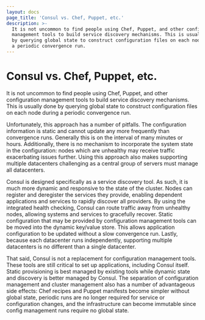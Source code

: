 ```yaml
---
layout: docs
page_title: 'Consul vs. Chef, Puppet, etc.'
description: >-
  It is not uncommon to find people using Chef, Puppet, and other configuration
  management tools to build service discovery mechanisms. This is usually done
  by querying global state to construct configuration files on each node during
  a periodic convergence run.
---
```


# Consul vs. Chef, Puppet, etc.

It is not uncommon to find people using Chef, Puppet, and other configuration
management tools to build service discovery mechanisms. This is usually
done by querying global state to construct configuration files on each
node during a periodic convergence run.

Unfortunately, this approach has
a number of pitfalls. The configuration information is static
and cannot update any more frequently than convergence runs. Generally this
is on the interval of many minutes or hours. Additionally, there is no
mechanism to incorporate the system state in the configuration: nodes which
are unhealthy may receive traffic exacerbating issues further. Using this
approach also makes supporting multiple datacenters challenging as a central
group of servers must manage all datacenters.

Consul is designed specifically as a service discovery tool. As such,
it is much more dynamic and responsive to the state of the cluster. Nodes
can register and deregister the services they provide, enabling dependent
applications and services to rapidly discover all providers. By using the
integrated health checking, Consul can route traffic away from unhealthy
nodes, allowing systems and services to gracefully recover. Static configuration
that may be provided by configuration management tools can be moved into the
dynamic key/value store. This allows application configuration to be updated
without a slow convergence run. Lastly, because each datacenter runs independently,
supporting multiple datacenters is no different than a single datacenter.

That said, Consul is not a replacement for configuration management tools.
These tools are still critical to set up applications, including Consul itself.
Static provisioning is best managed by existing tools while dynamic state and
discovery is better managed by Consul. The separation of configuration management
and cluster management also has a number of advantageous side effects: Chef recipes
and Puppet manifests become simpler without global state, periodic runs are no longer
required for service or configuration changes, and the infrastructure can become
immutable since config management runs require no global state.
